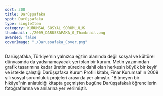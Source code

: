 ```yaml
---
sort: 300
title: Darüşşafaka
spot: Darüşşafaka
type: singleItem
category: KURUMSAL SOSYAL SORUMLULUK
thumbnail: ./2009_DARUSSAFAKA_0_Thumbnail.png
awarded: false
coverImage: "./Darussafaka_Cover.png"
---
```


Darüşşafaka, Türkiye'nin yalnızca eğitim alanında değil sosyal ve kültürel dünyasında da yadsınamayacak yeri olan bir kurum. Metin yazımından grafik tasarımına kadar üretim sürecine dahil olan herkesin büyük bir keyif ve istekle çalıştığı Darüşşafaka Kurum Profili kitabı, Finar Kurumsal'ın 2009 yılı sosyal sorumluluk projeleri arasında yer almıştır. "Bitmeyen bir hikâye"nin anlatıldığı kitapta geçmişten bugüne Darüşşafakalı öğrencilerin fotoğraflarına ve anılarına yer verilmiştir.
